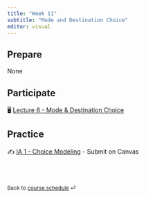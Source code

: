```yaml
---
title: "Week 11"
subtitle: "Mode and Destination Choice"
editor: visual
---
```



## Prepare

None

## Participate

🖥️ [Lecture 6 - Mode & Destination Choice](/teaching/CIVE461/slides/lec-6.html)

## Practice

✍️ [IA 1 - Choice Modeling](/teaching/CIVE461/assignments/indiv_assignment1.html) - Submit on Canvas

<br><br>

::: {style="font-size: 0.875em;"}
Back to [course schedule](/teaching/CIVE461/ "Course schedule") ⏎
:::
